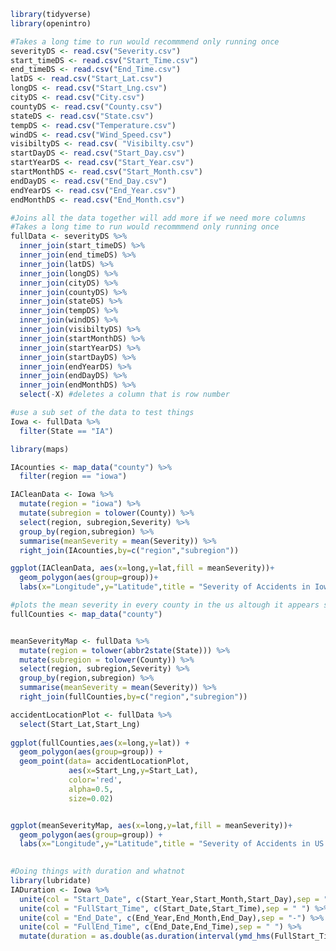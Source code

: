 ```r
library(tidyverse)
library(openintro)
```

```r
#Takes a long time to run would recommmend only running once  
severityDS <- read.csv("Severity.csv")
start_timeDS <- read.csv("Start_Time.csv")
end_timeDS <- read.csv("End_Time.csv")
latDS <- read.csv("Start_Lat.csv")
longDS <- read.csv("Start_Lng.csv")
cityDS <- read.csv("City.csv")
countyDS <- read.csv("County.csv")
stateDS <- read.csv("State.csv")
tempDS <- read.csv("Temperature.csv")
windDS <- read.csv("Wind_Speed.csv")
visibiltyDS <- read.csv( "Visibilty.csv")
startDayDS <- read.csv("Start_Day.csv")
startYearDS <- read.csv("Start_Year.csv")
startMonthDS <- read.csv("Start_Month.csv")
endDayDS <- read.csv("End_Day.csv")
endYearDS <- read.csv("End_Year.csv")
endMonthDS <- read.csv("End_Month.csv")
```

```r
#Joins all the data together will add more if we need more columns
#Takes a long time to run would recommmend only running once  
fullData <- severityDS %>%
  inner_join(start_timeDS) %>%
  inner_join(end_timeDS) %>%
  inner_join(latDS) %>%
  inner_join(longDS) %>%
  inner_join(cityDS) %>%
  inner_join(countyDS) %>%
  inner_join(stateDS) %>%
  inner_join(tempDS) %>%
  inner_join(windDS) %>%
  inner_join(visibiltyDS) %>%
  inner_join(startMonthDS) %>%
  inner_join(startYearDS) %>%
  inner_join(startDayDS) %>%
  inner_join(endYearDS) %>%
  inner_join(endDayDS) %>%
  inner_join(endMonthDS) %>%
  select(-X) #deletes a column that is row number
```

```r
#use a sub set of the data to test things
Iowa <- fullData %>%
  filter(State == "IA")
```

```r
library(maps)
```

```r
IAcounties <- map_data("county") %>%
  filter(region == "iowa") 

IACleanData <- Iowa %>%
  mutate(region = "iowa") %>%
  mutate(subregion = tolower(County)) %>%
  select(region, subregion,Severity) %>%
  group_by(region,subregion) %>%
  summarise(meanSeverity = mean(Severity)) %>%
  right_join(IAcounties,by=c("region","subregion"))

ggplot(IACleanData, aes(x=long,y=lat,fill = meanSeverity))+
  geom_polygon(aes(group=group))+
  labs(x="Longitude",y="Latitude",title = "Severity of Accidents in Iowa by County")


```

```r
#plots the mean severity in every county in the us altough it appears some counites are missing
fullCounties <- map_data("county")


meanSeverityMap <- fullData %>% 
  mutate(region = tolower(abbr2state(State))) %>%
  mutate(subregion = tolower(County)) %>%
  select(region, subregion,Severity) %>%
  group_by(region,subregion) %>%
  summarise(meanSeverity = mean(Severity)) %>%
  right_join(fullCounties,by=c("region","subregion"))

accidentLocationPlot <- fullData %>%
  select(Start_Lat,Start_Lng)
  
ggplot(fullCounties,aes(x=long,y=lat)) +
  geom_polygon(aes(group=group)) +
  geom_point(data= accidentLocationPlot,
             aes(x=Start_Lng,y=Start_Lat),
             color='red', 
             alpha=0.5, 
             size=0.02)


ggplot(meanSeverityMap, aes(x=long,y=lat,fill = meanSeverity))+
  geom_polygon(aes(group=group)) +
  labs(x="Longitude",y="Latitude",title = "Severity of Accidents in US by County")
  
```

```r
#Doing things with duration and whatnot
library(lubridate)
IADuration <- Iowa %>%
  unite(col = "Start_Date", c(Start_Year,Start_Month,Start_Day),sep = "-") %>%
  unite(col = "FullStart_Time", c(Start_Date,Start_Time),sep = " ") %>%
  unite(col = "End_Date", c(End_Year,End_Month,End_Day),sep = "-") %>%
  unite(col = "FullEnd_Time", c(End_Date,End_Time),sep = " ") %>%
  mutate(duration = as.double(as.duration(interval(ymd_hms(FullStart_Time),ymd_hms(FullEnd_Time))))) #num of seconds of the accident


```
